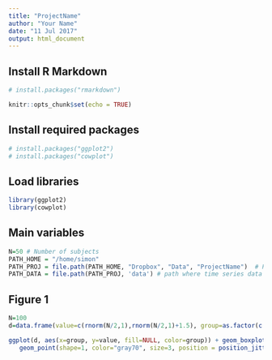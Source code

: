 ```yaml
---
title: "ProjectName"
author: "Your Name"
date: "11 Jul 2017"
output: html_document
---
```


## Install R Markdown 
```r
# install.packages("rmarkdown")
```

```r
knitr::opts_chunk$set(echo = TRUE)
```

## Install required packages 
```r
# install.packages("ggplot2")
# install.packages("cowplot")
```

## Load libraries 
```r
library(ggplot2)
library(cowplot)
```

## Main variables
```r
N=50 # Number of subjects
PATH_HOME = "/home/simon"
PATH_PROJ = file.path(PATH_HOME, "Dropbox", "Data", "ProjectName")  # Project path
PATH_DATA = file.path(PATH_PROJ, 'data') # path where time series data is stored
```

## Figure 1
```r
N=100
d=data.frame(value=c(rnorm(N/2,1),rnorm(N/2,1)+1.5), group=as.factor(c(rep(1,N/2), rep(2,N/2))))

ggplot(d, aes(x=group, y=value, fill=NULL, color=group)) + geom_boxplot(width=0.4) +
   geom_point(shape=1, color="gray70", size=3, position = position_jitter(width = 0.2, height = 0.001))

```

